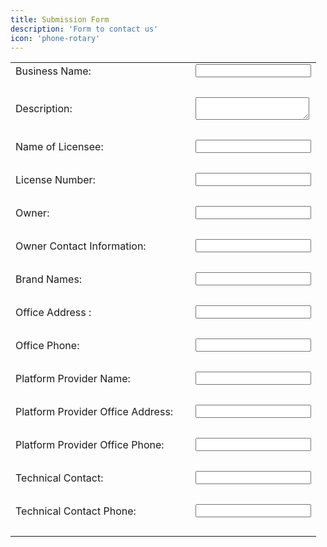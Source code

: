 ```yaml
---
title: Submission Form
description: 'Form to contact us'
icon: 'phone-rotary'
---
```


<style>
:root {
  ...
  --width-inputs: 250px;
  --width-textarea: 450px;
  --height-textarea: 250px;
}

select,
input[type="text"],
... {
  width: var(--width-inputs);
  max-width: 100%;
}
</style>

<form>
   <table>
      <tr>
         <td>
            <label>Business Name:</label>
         </td>
         <td>&nbsp;</td>
         <td>
            <input type="text" name="business-name" />
         </td>
      </tr>
      <tr>
         <td>&nbsp;</td><td>&nbsp;</td><td>&nbsp;</td>
      </tr>
      <tr>
         <td>
            <label>Description:</label>
         </td>
         <td>&nbsp;</td>
         <td>
            <textarea name="description"></textarea>
         </td>
      </tr>
      <tr>
         <td>&nbsp;</td><td>&nbsp;</td><td>&nbsp;</td>
      </tr>
      <tr>
         <td>  
            <label>Name of Licensee:</label>
         </td>
         <td>&nbsp;</td>
         <td>
            <input type="text" name="name-of-licensee" />
         </td>
      </tr>
      <tr>
         <td>&nbsp;</td><td>&nbsp;</td><td>&nbsp;</td>
      </tr>
      <tr>
         <td>  
            <label>License Number:</label>
         </td>
         <td>&nbsp;</td>
         <td>
            <input type="text" name="license-number" />
         </td>
      </tr>
      <tr>
         <td>&nbsp;</td><td>&nbsp;</td><td>&nbsp;</td>
      </tr>
      <tr>
         <td>  
            <label>Owner:</label>
         </td>
         <td>&nbsp;</td>
         <td>
            <input type="text" name="owner" />
         </td>
      </tr>
      <tr>
         <td>&nbsp;</td><td>&nbsp;</td><td>&nbsp;</td>
      </tr>
      <tr>
         <td>  
            <label>Owner Contact Information:</label>
         </td>
         <td>&nbsp;</td>
         <td>
            <input type="text" name="owner-contact-number" />
         </td>
      </tr>
      <tr>
         <td>&nbsp;</td><td>&nbsp;</td><td>&nbsp;</td>
      </tr>
      <tr>
         <td>  
            <label>Brand Names:</label>
         </td>
         <td>&nbsp;</td>
         <td>
            <input type="text" name="brand-names" />
         </td>
      </tr>
      <tr>
         <td>&nbsp;</td><td>&nbsp;</td><td>&nbsp;</td>
      </tr>
      <tr>
         <td>  
            <label>Office Address :</label>
         </td>
         <td>&nbsp;</td>
         <td>
            <input type="text" name="office-address" />
         </td>
      </tr>
      <tr>
         <td>&nbsp;</td><td>&nbsp;</td><td>&nbsp;</td>
      </tr>
      <tr>
         <td>  
            <label>Office Phone:</label>
         </td>
         <td>&nbsp;</td>
         <td>
            <input type="text" name="office-phone" />
         </td>
      </tr>
      <tr>
         <td>&nbsp;</td><td>&nbsp;</td><td>&nbsp;</td>
      </tr>
      <tr>
         <td>  
            <label>Platform Provider Name:</label>
         </td>
         <td>&nbsp;</td>
         <td>
            <input type="text" name="platform-provider-name" />
         </td>
      </tr>
      <tr>
         <td>&nbsp;</td><td>&nbsp;</td><td>&nbsp;</td>
      </tr>
      <tr>
         <td>  
            <label>Platform Provider Office Address:</label>
         </td>
         <td>&nbsp;</td>
         <td>
            <input type="text" name="platform-provider-office-address" />
         </td>
      </tr>
      <tr>
         <td>&nbsp;</td><td>&nbsp;</td><td>&nbsp;</td>
      </tr>      <tr>
         <td>  
            <label>Platform Provider Office Phone:</label>
         </td>
         <td>&nbsp;</td>
         <td>
            <input type="text" name="platform-provider-office-phone" />
         </td>
      </tr>
      <tr>
         <td>&nbsp;</td><td>&nbsp;</td><td>&nbsp;</td>
      </tr>      <tr>
         <td>  
            <label>Technical Contact:</label>
         </td>
         <td>&nbsp;</td>
         <td>
            <input type="text" name="technical-contact" />
         </td>
      </tr>
      <tr>
         <td>&nbsp;</td><td>&nbsp;</td><td>&nbsp;</td>
      </tr>      <tr>
         <td>  
            <label>Technical Contact Phone:</label>
         </td>
         <td>&nbsp;</td>
         <td>
            <input type="text" name="technical-contact-phone" />
         </td>
      </tr>
      <tr>
         <td>&nbsp;</td><td>&nbsp;</td><td>&nbsp;</td>
      </tr>
   </table>
</form>
